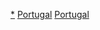 {{Commons category|Cathedrals in Portugal}}

[[Category:葡萄牙教堂|*]]
[[Category:欧洲主教座堂|Portugal]]
[[Category:各国主教座堂|Portugal]]